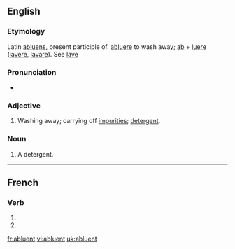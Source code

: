 ==English==

===Etymology===
Latin [[abluens]], present participle of. [[abluere]] to wash away; [[ab]] + [[luere]] ([[lavere]], [[lavare]]). See [[lave]]

===Pronunciation===
* {{IPA| /æb'luənt/}}

===Adjective===
{{en-adj}}

# Washing away; carrying off [[impurities]]; [[detergent]].

===Noun===
{{en-noun}}

# {{medicine}} A detergent.

----

==French==

===Verb===
{{fr-verb-form}}

# {{conjugation of|abluer||3|p|pres|ind|lang=fr}}
# {{conjugation of|abluer||3|p|pres|sub|lang=fr}}


[[fr:abluent]]
[[vi:abluent]]
[[uk:abluent]]